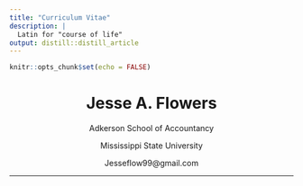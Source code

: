 ```yaml
---
title: "Curriculum Vitae"
description: |
  Latin for "course of life"
output: distill::distill_article
---
```


```r
knitr::opts_chunk$set(echo = FALSE)
```

<center>

# Jesse A. Flowers

Adkerson School of Accountancy

Mississippi State University

Jesseflow99@gmail.com

</center>

------------------------------------------------------------------------
